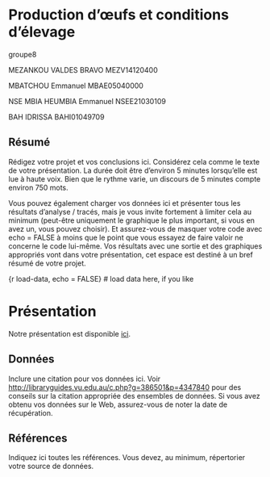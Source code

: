 Production d'œufs et conditions d'élevage
================

groupe8

MEZANKOU VALDES BRAVO MEZV14120400

MBATCHOU Emmanuel MBAE05040000

NSE MBIA HEUMBIA Emmanuel NSEE21030109

BAH IDRISSA BAHI01049709


## Résumé

Rédigez votre projet et vos conclusions ici. Considérez cela comme le
texte de votre présentation. La durée doit être d’environ 5 minutes
lorsqu’elle est lue à haute voix. Bien que le rythme varie, un discours
de 5 minutes compte environ 750 mots.

Vous pouvez également charger vos données ici et présenter tous les
résultats d’analyse / tracés, mais je vous invite fortement à limiter
cela au minimum (peut-être uniquement le graphique le plus important, si
vous en avez un, vous pouvez choisir). Et assurez-vous de masquer votre
code avec echo = FALSE à moins que le point que vous essayez de faire
valoir ne concerne le code lui-même. Vos résultats avec une sortie et
des graphiques appropriés vont dans votre présentation, cet espace est
destiné à un bref résumé de votre projet.

{r load-data, echo = FALSE} \# load data here, if you like

# Présentation

Notre présentation est disponible [ici](presentation/presentation.html).

## Données

Inclure une citation pour vos données ici. Voir
<http://libraryguides.vu.edu.au/c.php?g=386501&p=4347840> pour des
conseils sur la citation appropriée des ensembles de données. Si vous
avez obtenu vos données sur le Web, assurez-vous de noter la date de
récupération.

## Références

Indiquez ici toutes les références. Vous devez, au minimum, répertorier
votre source de données.
